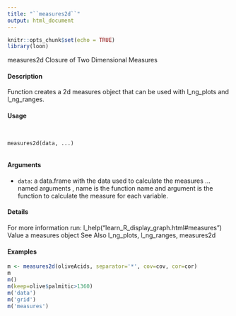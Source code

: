 ```yaml
---
title: "``measures2d``"
output: html_document
---
```


```r
knitr::opts_chunk$set(echo = TRUE)
library(loon)
```
measures2d Closure of Two Dimensional Measures

#### Description 

Function creates a 2d measures object that can be used with l_ng_plots and l_ng_ranges.

#### Usage
<pre><code>

measures2d(data, ...)

</code></pre>
#### Arguments 

* ``data``:   a data.frame with the data used to calculate the measures
... named arguments , name is the function name and argument is the function to
calculate the measure for each variable.

#### Details 

For more information run: l_help("learn_R_display_graph.html#measures")
Value
a measures object
See Also
l_ng_plots, l_ng_ranges, measures2d

#### Examples 
```r
m <- measures2d(oliveAcids, separator='*', cov=cov, cor=cor)
m
m()
m(keep=olive$palmitic>1360)
m('data')
m('grid')
m('measures')
```
